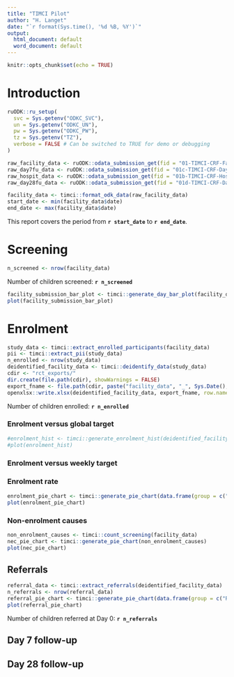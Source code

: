 ```yaml
---
title: "TIMCI Pilot"
author: "H. Langet"
date: "`r format(Sys.time(), '%d %B, %Y')`"
output:
  html_document: default
  word_document: default
---
```


```r
knitr::opts_chunk$set(echo = TRUE)
```

# Introduction

```r
ruODK::ru_setup(
  svc = Sys.getenv("ODKC_SVC"),
  un = Sys.getenv("ODKC_UN"),
  pw = Sys.getenv("ODKC_PW"),
  tz = Sys.getenv("TZ"),
  verbose = FALSE # Can be switched to TRUE for demo or debugging
)

raw_facility_data <- ruODK::odata_submission_get(fid = "01-TIMCI-CRF-Facility")
raw_day7fu_data <- ruODK::odata_submission_get(fid = "01c-TIMCI-CRF-Day7")
raw_hospit_data <- ruODK::odata_submission_get(fid = "01b-TIMCI-CRF-Hospital")
raw_day28fu_data <- ruODK::odata_submission_get(fid = "01d-TIMCI-CRF-Day28")

facility_data <- timci::format_odk_data(raw_facility_data)
start_date <- min(facility_data$date)
end_date <- max(facility_data$date)
```

This report covers the period from **`r start_date`** to **`r end_date`**.

# Screening

```r
n_screened <- nrow(facility_data)
```

Number of children screened: **`r n_screened`**\

```r
facility_submission_bar_plot <- timci::generate_day_bar_plot(facility_data, start_date, end_date)
plot(facility_submission_bar_plot)
```

# Enrolment

```r
study_data <- timci::extract_enrolled_participants(facility_data)
pii <- timci::extract_pii(study_data)
n_enrolled <- nrow(study_data)
deidentified_facility_data <- timci::deidentify_data(study_data)
cdir <- "rct_exports/"
dir.create(file.path(cdir), showWarnings = FALSE)
export_fname <- file.path(cdir, paste("facility_data", "_", Sys.Date(), ".xlsx", sep = ""))
openxlsx::write.xlsx(deidentified_facility_data, export_fname, row.names = FALSE)
```

Number of children enrolled: **`r n_enrolled`**

### Enrolment versus global target
```r
#enrolment_hist <- timci::generate_enrolment_hist(deidentified_facility_data)
#plot(enrolment_hist)
```
### Enrolment versus weekly target
### Enrolment rate
```r
enrolment_pie_chart <- timci::generate_pie_chart(data.frame(group = c("Enrolled", "Not enrolled"), value = c(n_enrolled, n_screened - n_enrolled)))
plot(enrolment_pie_chart)
```

### Non-enrolment causes
```r
non_enrolment_causes <- timci::count_screening(facility_data)
nec_pie_chart <- timci::generate_pie_chart(non_enrolment_causes)
plot(nec_pie_chart)
```

## Referrals

```r
referral_data <- timci::extract_referrals(deidentified_facility_data)
n_referrals <- nrow(referral_data)
referral_pie_chart <- timci::generate_pie_chart(data.frame(group = c("Referred at Day 0", "Not referred at Day 0"), value = c(n_referrals, n_enrolled - n_referrals)))
plot(referral_pie_chart)
```

Number of children referred at Day 0: **`r n_referrals`**\

## Day 7 follow-up

## Day 28 follow-up
